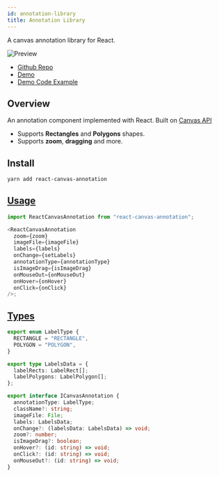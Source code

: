 ```yaml
---
id: annotation-library
title: Annotation Library
---
```


A canvas annotation library for React.

![Preview](/img/annotation-library-preview.png)

- [Github Repo](https://github.com/denvash/react-canvas-annotation)
- [Demo](https://denvash.github.io/react-canvas-annotation/)
- [Demo Code Example](https://github.com/denvash/react-canvas-annotation/tree/master/example)

## Overview

An annotation component implemented with React.
Built on [Canvas API](https://developer.mozilla.org/en-US/docs/Web/API/Canvas_API)

- Supports **Rectangles** and **Polygons** shapes.
- Supports **zoom**, **dragging** and more.

## Install

```bash
yarn add react-canvas-annotation
```

## [Usage](https://denvash.github.io/react-canvas-annotation/example/src/App.js)

```js
import ReactCanvasAnnotation from "react-canvas-annotation";

<ReactCanvasAnnotation
  zoom={zoom}
  imageFile={imageFile}
  labels={labels}
  onChange={setLabels}
  annotationType={annotationType}
  isImageDrag={isImageDrag}
  onMouseOut={onMouseOut}
  onHover={onHover}
  onClick={onClick}
/>;
```

## [Types](https://github.com/denvash/react-canvas-annotation/blob/master/src/interfaces/ICanvasAnnotation.ts)

```ts
export enum LabelType {
  RECTANGLE = "RECTANGLE",
  POLYGON = "POLYGON",
}

export type LabelsData = {
  labelRects: LabelRect[];
  labelPolygons: LabelPolygon[];
};

export interface ICanvasAnnotation {
  annotationType: LabelType;
  className?: string;
  imageFile: File;
  labels: LabelsData;
  onChange?: (labelsData: LabelsData) => void;
  zoom?: number;
  isImageDrag?: boolean;
  onHover?: (id: string) => void;
  onClick?: (id: string) => void;
  onMouseOut?: (id: string) => void;
}
```
